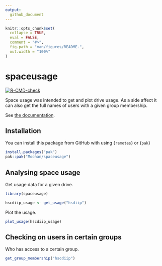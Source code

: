 ```yaml
---
output:
  github_document
---
```


<!-- README.md is generated from README.Rmd. Please edit that file -->

```r
knitr::opts_chunk$set(
  collapse = TRUE,
  eval = FALSE,
  comment = "#>",
  fig.path = "man/figures/README-",
  out.width = "100%"
)
```

# spaceusage

<!-- badges: start -->
[![R-CMD-check](https://github.com/Moohan/spaceusage/actions/workflows/R-CMD-check.yaml/badge.svg)](https://github.com/Moohan/spaceusage/actions/workflows/R-CMD-check.yaml)
<!-- badges: end -->

Space usage was intended to get and plot drive usage. As a side affect it can
also get the full names of users with a given group membership.

See [the documentation](https://moohan.github.io/spaceusage/).

## Installation

You can install this package from GitHub with using {`remotes`} or {`pak`}

``` r
install.packages("pak")
pak::pak("Moohan/spaceusage")
```

## Analysing space usage

Get usage data for a given drive.

``` r
library(spaceusage)

hscdiip_usage <- get_usage("hsdiip")
```

Plot the usage.

``` r
plot_usage(hscdiip_usage)
```

## Checking on users in certain groups

Who has access to a certain group.

``` r
get_group_membership("hscdiip")
```
